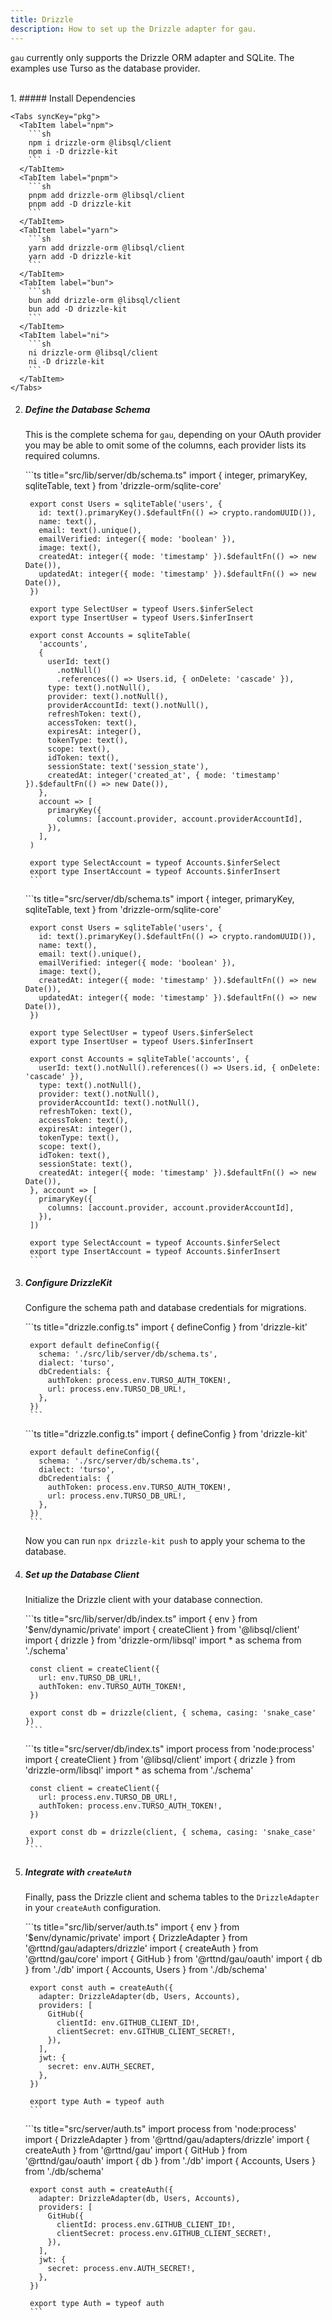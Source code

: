 ```yaml
---
title: Drizzle
description: How to set up the Drizzle adapter for gau.
---
```



`gau` currently only supports the Drizzle ORM adapter and SQLite. The examples use Turso as the database provider.

<br />

<Steps>
1. ##### Install Dependencies

    <Tabs syncKey="pkg">
      <TabItem label="npm">
        ```sh
        npm i drizzle-orm @libsql/client
        npm i -D drizzle-kit
        ```
      </TabItem>
      <TabItem label="pnpm">
        ```sh
        pnpm add drizzle-orm @libsql/client
        pnpm add -D drizzle-kit
        ```
      </TabItem>
      <TabItem label="yarn">
        ```sh
        yarn add drizzle-orm @libsql/client
        yarn add -D drizzle-kit
        ```
      </TabItem>
      <TabItem label="bun">
        ```sh
        bun add drizzle-orm @libsql/client
        bun add -D drizzle-kit
        ```
      </TabItem>
      <TabItem label="ni">
        ```sh
        ni drizzle-orm @libsql/client
        ni -D drizzle-kit
        ```
      </TabItem>
    </Tabs>

2. ##### Define the Database Schema

   This is the complete schema for `gau`, depending on your OAuth provider you may be able to omit some of the columns, each provider lists its required columns.

    <Tabs syncKey="framework">
      <TabItem label="SvelteKit">
        ```ts title="src/lib/server/db/schema.ts"
        import { integer, primaryKey, sqliteTable, text } from 'drizzle-orm/sqlite-core'

        export const Users = sqliteTable('users', {
          id: text().primaryKey().$defaultFn(() => crypto.randomUUID()),
          name: text(),
          email: text().unique(),
          emailVerified: integer({ mode: 'boolean' }),
          image: text(),
          createdAt: integer({ mode: 'timestamp' }).$defaultFn(() => new Date()),
          updatedAt: integer({ mode: 'timestamp' }).$defaultFn(() => new Date()),
        })

        export type SelectUser = typeof Users.$inferSelect
        export type InsertUser = typeof Users.$inferInsert

        export const Accounts = sqliteTable(
          'accounts',
          {
            userId: text()
              .notNull()
              .references(() => Users.id, { onDelete: 'cascade' }),
            type: text().notNull(),
            provider: text().notNull(),
            providerAccountId: text().notNull(),
            refreshToken: text(),
            accessToken: text(),
            expiresAt: integer(),
            tokenType: text(),
            scope: text(),
            idToken: text(),
            sessionState: text('session_state'),
            createdAt: integer('created_at', { mode: 'timestamp' }).$defaultFn(() => new Date()),
          },
          account => [
            primaryKey({
              columns: [account.provider, account.providerAccountId],
            }),
          ],
        )

        export type SelectAccount = typeof Accounts.$inferSelect
        export type InsertAccount = typeof Accounts.$inferInsert
        ```
      </TabItem>
      <TabItem label="SolidStart">
        ```ts title="src/server/db/schema.ts"
        import { integer, primaryKey, sqliteTable, text } from 'drizzle-orm/sqlite-core'

        export const Users = sqliteTable('users', {
          id: text().primaryKey().$defaultFn(() => crypto.randomUUID()),
          name: text(),
          email: text().unique(),
          emailVerified: integer({ mode: 'boolean' }),
          image: text(),
          createdAt: integer({ mode: 'timestamp' }).$defaultFn(() => new Date()),
          updatedAt: integer({ mode: 'timestamp' }).$defaultFn(() => new Date()),
        })

        export type SelectUser = typeof Users.$inferSelect
        export type InsertUser = typeof Users.$inferInsert

        export const Accounts = sqliteTable('accounts', {
          userId: text().notNull().references(() => Users.id, { onDelete: 'cascade' }),
          type: text().notNull(),
          provider: text().notNull(),
          providerAccountId: text().notNull(),
          refreshToken: text(),
          accessToken: text(),
          expiresAt: integer(),
          tokenType: text(),
          scope: text(),
          idToken: text(),
          sessionState: text(),
          createdAt: integer({ mode: 'timestamp' }).$defaultFn(() => new Date()),
        }, account => [
          primaryKey({
            columns: [account.provider, account.providerAccountId],
          }),
        ])

        export type SelectAccount = typeof Accounts.$inferSelect
        export type InsertAccount = typeof Accounts.$inferInsert
        ```
      </TabItem>
    </Tabs>

3. ##### Configure DrizzleKit

   Configure the schema path and database credentials for migrations.

    <Tabs syncKey="framework">
      <TabItem label="SvelteKit">
        ```ts title="drizzle.config.ts"
        import { defineConfig } from 'drizzle-kit'

        export default defineConfig({
          schema: './src/lib/server/db/schema.ts',
          dialect: 'turso',
          dbCredentials: {
            authToken: process.env.TURSO_AUTH_TOKEN!,
            url: process.env.TURSO_DB_URL!,
          },
        })
        ```
      </TabItem>
      <TabItem label="SolidStart">
        ```ts title="drizzle.config.ts"
        import { defineConfig } from 'drizzle-kit'

        export default defineConfig({
          schema: './src/server/db/schema.ts',
          dialect: 'turso',
          dbCredentials: {
            authToken: process.env.TURSO_AUTH_TOKEN!,
            url: process.env.TURSO_DB_URL!,
          },
        })
        ```
      </TabItem>
    </Tabs>

    Now you can run `npx drizzle-kit push` to apply your schema to the database.

4. ##### Set up the Database Client

   Initialize the Drizzle client with your database connection.

    <Tabs syncKey="framework">
      <TabItem label="SvelteKit">
        ```ts title="src/lib/server/db/index.ts"
        import { env } from '$env/dynamic/private'
        import { createClient } from '@libsql/client'
        import { drizzle } from 'drizzle-orm/libsql'
        import * as schema from './schema'

        const client = createClient({
          url: env.TURSO_DB_URL!,
          authToken: env.TURSO_AUTH_TOKEN!,
        })

        export const db = drizzle(client, { schema, casing: 'snake_case' })
        ```
      </TabItem>
      <TabItem label="SolidStart">
        ```ts title="src/server/db/index.ts"
        import process from 'node:process'
        import { createClient } from '@libsql/client'
        import { drizzle } from 'drizzle-orm/libsql'
        import * as schema from './schema'
 
        const client = createClient({
          url: process.env.TURSO_DB_URL!,
          authToken: process.env.TURSO_AUTH_TOKEN!,
        })
 
        export const db = drizzle(client, { schema, casing: 'snake_case' })
        ```
      </TabItem>
    </Tabs>

5. ##### Integrate with `createAuth`

   Finally, pass the Drizzle client and schema tables to the `DrizzleAdapter` in your `createAuth` configuration.

    <Tabs syncKey="framework">
      <TabItem label="SvelteKit">
        ```ts title="src/lib/server/auth.ts"
        import { env } from '$env/dynamic/private'
        import { DrizzleAdapter } from '@rttnd/gau/adapters/drizzle'
        import { createAuth } from '@rttnd/gau/core'
        import { GitHub } from '@rttnd/gau/oauth'
        import { db } from './db'
        import { Accounts, Users } from './db/schema'

        export const auth = createAuth({
          adapter: DrizzleAdapter(db, Users, Accounts),
          providers: [
            GitHub({
              clientId: env.GITHUB_CLIENT_ID!,
              clientSecret: env.GITHUB_CLIENT_SECRET!,
            }),
          ],
          jwt: {
            secret: env.AUTH_SECRET,
          },
        })

        export type Auth = typeof auth
        ```
      </TabItem>
      <TabItem label="SolidStart">
        ```ts title="src/server/auth.ts"
        import process from 'node:process'
        import { DrizzleAdapter } from '@rttnd/gau/adapters/drizzle'
        import { createAuth } from '@rttnd/gau'
        import { GitHub } from '@rttnd/gau/oauth'
        import { db } from './db'
        import { Accounts, Users } from './db/schema'
 
        export const auth = createAuth({
          adapter: DrizzleAdapter(db, Users, Accounts),
          providers: [
            GitHub({
              clientId: process.env.GITHUB_CLIENT_ID!,
              clientSecret: process.env.GITHUB_CLIENT_SECRET!,
            }),
          ],
          jwt: {
            secret: process.env.AUTH_SECRET!,
          },
        })
 
        export type Auth = typeof auth
        ```
      </TabItem>
    </Tabs>

</Steps>
